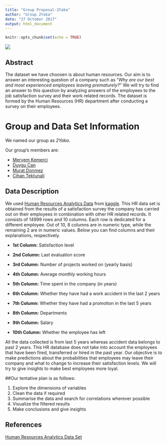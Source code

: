 ```yaml
---
title: "Group Proposal-2Yaka"
author: "Group 2Yaka"
date: "27 October 2017"
output: html_document
---
```


```r
knitr::opts_chunk$set(echo = TRUE)
```

![](Group_Project2Yaka_files\HR.jpg) 

## Abstract

The dataset we have choosen is about human resources. Our aim is to answer an interesting question of a company such as "*Why are our best and most experienced employees leaving prematurely?*" We will try to find an answer to this question by analyzing answers of the employees to the job satisfaction survey and their work related records. The dataset is formed by the Human Resources (HR) department after conducting a survey on their employees.

# Group and Data Set Information

We named our group as *2Yaka*. 

Our group's members are:

* [Meryem Kemerci](https://mef-bda503.github.io/pj-MeryemKemerci/)
* [Duygu Can](https://mef-bda503.github.io/pj-cand/)
* [Murat Donmez](https://mef-bda503.github.io/pj-muratdonmez/)
* [Cihan Tektunali](https://mef-bda503.github.io/pj-tektunalic/)

## Data Description

We used [Human Resources Analytics Data](https://www.kaggle.com/ludobenistant/hr-analytics/data) from [kaggle](https://www.kaggle.com). This HR data set is obtained from the results of a satisfaction survey the company has carried out on their employees in combination with other HR related records. It consists of 14999 rows and 10 columns. Each row is dedicated for a different employee. Out of 10, 8 columns are in numeric type, while the remaining 2 are in numeric values. Below you can find columns and their explanations, respectively.


* **1st Column:** Satisfaction level 

* **2nd Column:** Last evaluation score

* **3rd Column:** Number of projects worked on (yearly basis)

* **4th Column:** Average monthly working hours 

* **5th Column:** Time spent in the company (in years)

* **6th Column:** Whether they have had a work accident in the last 2 years 

* **7th Column:** Whether they have had a promotion in the last 5 years 

* **8th Column:** Departments

* **9th Column:** Salary 

* **10th Column:** Whether the employee has left 

All the data collected is from last 5 years whereas accident data belongs to past 2 years. This HR database does not take into account the employees that have been fired, transferred or hired in the past year. Our objective is to make predictions about the probabilities that employees may leave their company and what to change to increase their satisfaction levels. We will try to give insights to make best employees more loyal.

##Our tentative plan is as follows:

1. Explore the dimensions of variables
2. Clean the data if required
3. Summarise the data and search for correlations wherever possible
4. Visualize the filtered results
5. Make conclusions and give insights

## References

[Human Resources Analytics Data Set](https://www.kaggle.com/ludobenistant/hr-analytics/data)
